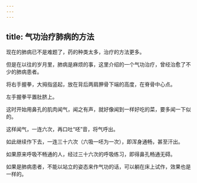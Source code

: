 ```yaml
---
---
---
```

title: 气功治疗肺病的方法
---




现在的肺病已不是难题了，药的种类太多，治疗的方法更多。

但是在以往的岁月里，肺病是麻烦的事，这里介绍的一个气功治疗，曾经治愈了不少的肺病患者。

将右手握拳，大拇指竖起，放在背后两肩胛骨下端的高度，在脊骨中心点。

左手握拳平置肚脐上。

这时开始用鼻孔的肌肉闻气，闻之有声，就好像闻到一样好吃的菜，要多闻一下似的。

这样闻气，一连六次，再口吐“呸”音，将气呼出。

如此继续作下去，一连三十六次（六吸一呸为一次），即浑身通畅，甚至汗出。

如果原来呼吸不畅通的人，经过三十六次的呼吸练习，即得鼻孔畅通无碍。

如果是肺病患者，不能以站立的姿态来作气功的话，可以躺在床上试作，效果也是一样的。